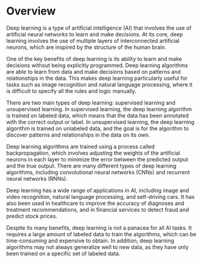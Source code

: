 # Overview
Deep learning is a type of artificial intelligence (AI) that involves the use of artificial neural networks to learn and make decisions. At its core, deep learning involves the use of multiple layers of interconnected artificial neurons, which are inspired by the structure of the human brain.

One of the key benefits of deep learning is its ability to learn and make decisions without being explicitly programmed. Deep learning algorithms are able to learn from data and make decisions based on patterns and relationships in the data. This makes deep learning particularly useful for tasks such as image recognition and natural language processing, where it is difficult to specify all the rules and logic manually.

There are two main types of deep learning: supervised learning and unsupervised learning. In supervised learning, the deep learning algorithm is trained on labeled data, which means that the data has been annotated with the correct output or label. In unsupervised learning, the deep learning algorithm is trained on unlabeled data, and the goal is for the algorithm to discover patterns and relationships in the data on its own.

Deep learning algorithms are trained using a process called backpropagation, which involves adjusting the weights of the artificial neurons in each layer to minimize the error between the predicted output and the true output. There are many different types of deep learning algorithms, including convolutional neural networks (CNNs) and recurrent neural networks (RNNs).

Deep learning has a wide range of applications in AI, including image and video recognition, natural language processing, and self-driving cars. It has also been used in healthcare to improve the accuracy of diagnoses and treatment recommendations, and in financial services to detect fraud and predict stock prices.

Despite its many benefits, deep learning is not a panacea for all AI tasks. It requires a large amount of labeled data to train the algorithms, which can be time-consuming and expensive to obtain. In addition, deep learning algorithms may not always generalize well to new data, as they have only been trained on a specific set of labeled data.
